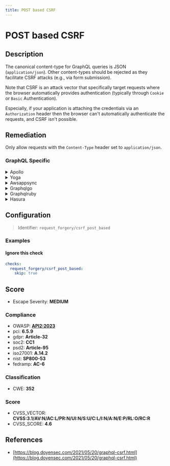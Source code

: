 ```yaml
---
title: POST based CSRF
---
```


# POST based CSRF

## Description

The canonical content-type for GraphQL queries is JSON (`application/json`). Other content-types should be rejected as they facilitate CSRF attacks (e.g., via form submission).

Note that CSRF is an attack vector that specifically target requests where the browser automatically provides authentication (typically through `Cookie` or `Basic` Authentication).

Especially, if your application is attaching the credentials via an `Authorization` header then the browser can't automatically authenticate the requests, and CSRF isn't possible.


## Remediation

Only allow requests with the `Content-Type` header set to `application/json`.



### GraphQL Specific

<details>
    <summary>Apollo</summary>

To mitigate POST-based CSRF attacks in the Apollo framework, implement anti-CSRF tokens in your application. Generate a unique token for each user session and include it as a hidden field in your forms. Verify the token on the server side before processing any POST requests. Additionally, consider using the 'sameSite' attribute for cookies to restrict cross-origin requests.

</details>

<details>
    <summary>Yoga</summary>

To mitigate POST-based CSRF attacks in the Yoga framework engine, implement anti-CSRF tokens in your forms. Generate a unique token for each user session and include it as a hidden field in your POST forms. Verify the token on the server side before processing any POST request. Additionally, ensure that the 'SameSite' attribute for cookies is set to 'Lax' or 'Strict' to prevent cross-site request forgery. It's also recommended to use the Yoga framework's built-in security features or middleware that provide CSRF protection.

</details>

<details>
    <summary>Awsappsync</summary>

To mitigate POST-based CSRF vulnerabilities in AWS AppSync, ensure that all sensitive mutations require authentication and are protected with tokens such as CSRF tokens or API keys. Implement a robust authentication mechanism, such as AWS Cognito, and use it to validate user sessions for each request. Additionally, consider using AWS WAF to create custom rules that validate the presence of custom headers or tokens that are unique to your application and difficult to forge. Regularly review and update your security policies to keep up with the latest threats.

</details>

<details>
    <summary>Graphqlgo</summary>

To mitigate POST-based CSRF attacks in a GraphQL Go framework engine, implement anti-CSRF tokens by generating a unique token for each user session and requiring that token to be included as a header or in the payload of every state-changing POST request. Validate the token on the server side before processing the request. Additionally, ensure that CORS policies are correctly set to restrict cross-origin requests from untrusted domains.

</details>

<details>
    <summary>Graphqlruby</summary>

To mitigate POST-based CSRF attacks in a GraphQL Ruby framework, ensure that you implement CSRF tokens within your application. Use the built-in Rails CSRF protection by including `protect_from_forgery with: :exception` in your controllers. Additionally, verify that every state-changing request includes a valid CSRF token. For GraphQL, you can pass the CSRF token within the HTTP headers or the body of the POST request and validate it on the server-side. Also, consider using same-site cookie attributes and CORS policies to restrict cross-origin requests.

</details>

<details>
    <summary>Hasura</summary>

To mitigate POST-based CSRF attacks in the Hasura framework, ensure that all state-changing operations require a valid CSRF token. Implement a strong CSRF protection mechanism by utilizing Hasura's webhook or JWT-based authentication methods, which inherently provide CSRF protection by requiring a valid authentication token for each request. Additionally, consider using the 'SameSite' attribute for cookies to restrict their sending to same-site requests only. Regularly review and update your security configurations to keep up with best practices.

</details>

## Configuration

> Identifier: `request_forgery/csrf_post_based`



### Examples



#### Ignore this check

```yaml
checks:
  request_forgery/csrf_post_based:
    skip: true
```




## Score

- Escape Severity: **<span className="medium-severity">MEDIUM</span>**

### Compliance

- OWASP: **[API2:2023](https://github.com/OWASP/API-Security/blob/master/editions/2023/en/0xa2-broken-authentication.md)**
- pci: **6.5.9**
- gdpr: **Article-32**
- soc2: **CC1**
- psd2: **Article-95**
- iso27001: **A.14.2**
- nist: **SP800-53**
- fedramp: **AC-6**

### Classification

- CWE: **352**




### Score

- CVSS_VECTOR: **CVSS:3.1/AV:N/AC:L/PR:N/UI:N/S:U/C:L/I:N/A:N/E:P/RL:O/RC:R**
- CVSS_SCORE: **4.6**

## References

- [https://blog.doyensec.com/2021/05/20/graphql-csrf.html](https://blog.doyensec.com/2021/05/20/graphql-csrf.html)
  